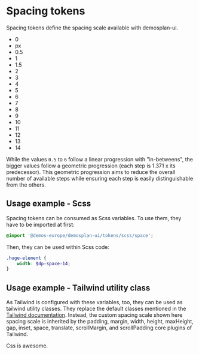 
<Meta title="Design Tokens/Space"/>

# Spacing tokens

Spacing tokens define the spacing scale available with demosplan-ui.

<Table
  headers={['Scss Variable', 'Tailwind Class Part', 'InuitCSS Class', 'Value']}
  rows={[
    ["$dp-space-0", "0", "", "0px"],
    ["$dp-space-0_5", "0.5", "", "3px"],
    ["$dp-space-1", "1", "$inuit-base-spacing-unit--tiny", "6px"],
    ["$dp-space-1_5", "1.5", "", "9px"],
    ["$dp-space-2", "2", "$inuit-base-spacing-unit--small", "12px"],
    ["$dp-space-3", "3", "", "18px"],
    ["$dp-space-4", "4", "$inuit-base-spacing-unit", "24px"],
    ["$dp-space-5", "5", "", "36px"],
    ["$dp-space-6", "6", "$inuit-base-spacing-unit--large", "48px"],
    ["$dp-space-7", "7", "", "65px"],
    ["$dp-space-8", "8", "", "90px"],
    ["$dp-space-9", "9", "", "125px"],
    ["$dp-space-10", "10", "", "170px"],
    ["$dp-space-11", "11", "", "230px"],
    ["$dp-space-12", "12", "", "320px"],
    ["$dp-space-13", "13", "", "440px"],
    ["$dp-space-14", "14", "", "600px"]
  ]}
/>

<ul className="list-none space-y-2 shadow p-2 inline-block">
  <li className="w-0 bg-blue-500">0</li>
  <li className="w-px bg-blue-500">px</li>
  <li className="w-0.5 bg-blue-500">0.5</li>
  <li className="w-1 bg-blue-500">1</li>
  <li className="w-1.5 bg-blue-500">1.5</li>
  <li className="w-2 bg-blue-500">2</li>
  <li className="w-3 bg-blue-500">3</li>
  <li className="w-4 bg-blue-500">4</li>
  <li className="w-5 bg-blue-500">5</li>
  <li className="w-6 bg-blue-500">6</li>
  <li className="w-7 bg-blue-500">7</li>
  <li className="w-8 bg-blue-500">8</li>
  <li className="w-9 bg-blue-500">9</li>
  <li className="w-10 bg-blue-500">10</li>
  <li className="w-11 bg-blue-500">11</li>
  <li className="w-12 bg-blue-500">12</li>
  <li className="w-13 bg-blue-500">13</li>
  <li className="w-14 bg-blue-500">14</li>
</ul>

While the values `0.5` to `6` follow a linear progression with "in-betweens",
the bigger values follow a geometric progression (each step is 1.371 x its predecessor).
This geometric progression aims to reduce the overall number of available steps while
ensuring each step is easily distinguishable from the others.

## Usage example - Scss

Spacing tokens can be consumed as Scss variables. To use them, they have to be imported at first:

```scss
@import '@demos-europe/demosplan-ui/tokens/scss/space';
```

Then, they can be used within Scss code:

```scss
.huge-element {
    width: $dp-space-14;
}
```

## Usage example - Tailwind utility class

As Tailwind is configured with these variables, too, they can be used as tailwind utility classes.
They replace the default classes mentioned in the [Tailwind documentation](https://tailwindcss.com/docs/customizing-spacing).
Instead, the custom spacing scale shown here spacing scale is inherited by the padding, margin, width, height, maxHeight,
gap, inset, space, translate, scrollMargin, and scrollPadding core plugins of Tailwind.

<div className="w-6 h-6 space-y-2 gap-1.5 bg-blue-500">
  Css is awesome.
</div>

